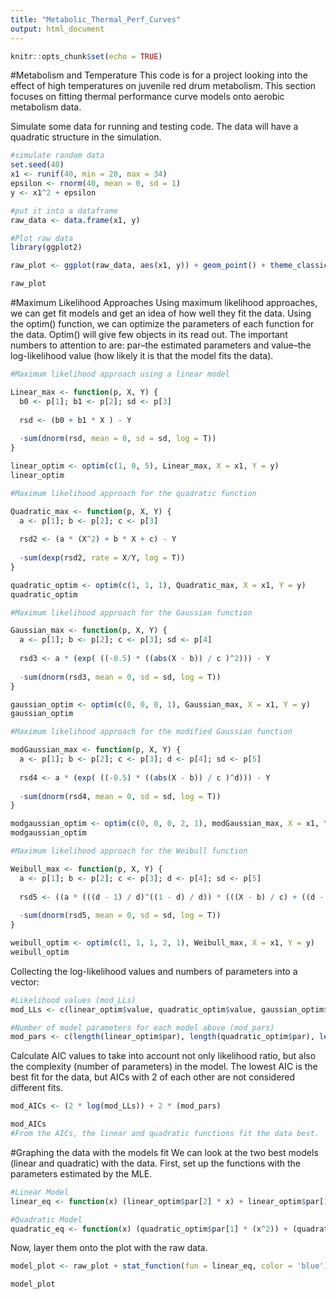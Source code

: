 ```yaml
---
title: "Metabolic_Thermal_Perf_Curves"
output: html_document
---
```


```r
knitr::opts_chunk$set(echo = TRUE)
```
#Metabolism and Temperature
This code is for a project looking into the effect of high temperatures on juvenile red drum metabolism. This section focuses on fitting thermal performance curve models onto aerobic metabolism data.


Simulate some data for running and testing code. The data will have a quadratic structure in the simulation.
```r
#simulate random data
set.seed(40)
x1 <- runif(40, min = 20, max = 34)
epsilon <- rnorm(40, mean = 0, sd = 1)
y <- x1^2 + epsilon

#put it into a dataframe
raw_data <- data.frame(x1, y)

#Plot raw data
library(ggplot2)

raw_plot <- ggplot(raw_data, aes(x1, y)) + geom_point() + theme_classic() + xlab('Temperature') +      ylab('Metabolic Rate')

raw_plot
```


#Maximum Likelihood Approaches
Using maximum likelihood approaches, we can get fit models and get an idea of how well they fit the data. Using the optim() function, we can optimize the parameters of each function for the data.
Optim() will give few objects in its read out. The important numbers to attention to are: par--the estimated parameters and value--the log-likelihood value (how likely it is that the model fits the data).

```r
#Maximum likelihood approach using a linear model

Linear_max <- function(p, X, Y) {
  b0 <- p[1]; b1 <- p[2]; sd <- p[3]
  
  rsd <- (b0 + b1 * X ) - Y
  
  -sum(dnorm(rsd, mean = 0, sd = sd, log = T)) 
}

linear_optim <- optim(c(1, 0, 5), Linear_max, X = x1, Y = y)
linear_optim
```

```r
#Maximum likelihood approach for the quadratic function

Quadratic_max <- function(p, X, Y) {
  a <- p[1]; b <- p[2]; c <- p[3]
  
  rsd2 <- (a * (X^2) + b * X + c) - Y
  
  -sum(dexp(rsd2, rate = X/Y, log = T))
}

quadratic_optim <- optim(c(1, 1, 1), Quadratic_max, X = x1, Y = y)
quadratic_optim
```

```r
#Maximum likelihood approach for the Gaussian function

Gaussian_max <- function(p, X, Y) {
  a <- p[1]; b <- p[2]; c <- p[3]; sd <- p[4]
  
  rsd3 <- a * (exp( ((-0.5) * ((abs(X - b)) / c )^2))) - Y
  
  -sum(dnorm(rsd3, mean = 0, sd = sd, log = T)) 
}

gaussian_optim <- optim(c(0, 0, 0, 1), Gaussian_max, X = x1, Y = y)
gaussian_optim
```
```r
#Maximum likelihood approach for the modified Gaussian function

modGaussian_max <- function(p, X, Y) {
  a <- p[1]; b <- p[2]; c <- p[3]; d <- p[4]; sd <- p[5]
  
  rsd4 <- a * (exp( ((-0.5) * ((abs(X - b)) / c )^d))) - Y
  
  -sum(dnorm(rsd4, mean = 0, sd = sd, log = T)) 
}

modgaussian_optim <- optim(c(0, 0, 0, 2, 1), modGaussian_max, X = x1, Y = y)
modgaussian_optim
```
```r
#Maximum likelihood approach for the Weibull function

Weibull_max <- function(p, X, Y) {
  a <- p[1]; b <- p[2]; c <- p[3]; d <- p[4]; sd <- p[5]
  
  rsd5 <- ((a * (((d - 1) / d)^((1 - d) / d)) * (((X - b) / c) + ((d - 1) / d)^(1 / d))^(d - 1) *     (exp(-(((X - b) / c) + ((d - 1) / d)^(1 / d))^d)) ) + ((d-1) / d) ) - Y
  
  -sum(dnorm(rsd5, mean = 0, sd = sd, log = T)) 
}

weibull_optim <- optim(c(1, 1, 1, 2, 1), Weibull_max, X = x1, Y = y)
weibull_optim
```

Collecting the log-likelihood values and numbers of parameters into a vector:

```r
#Likelihood values (mod_LLs)
mod_LLs <- c(linear_optim$value, quadratic_optim$value, gaussian_optim$value, modgaussian_optim$value, weibull_optim$value)

#Number of model parameters for each model above (mod_pars)
mod_pars <- c(length(linear_optim$par), length(quadratic_optim$par), length(gaussian_optim$par), length(modgaussian_optim$par), length(weibull_optim$par))
```


Calculate AIC values to take into account not only likelihood ratio, but also the complexity (number of parameters) in the model. The lowest AIC is the best fit for the data, but AICs with 2 of each other are not considered different fits.

```r
mod_AICs <- (2 * log(mod_LLs)) + 2 * (mod_pars)

mod_AICs
#From the AICs, the linear and quadratic functions fit the data best.
```

#Graphing the data with the models fit
We can look at the two best models (linear and quadratic) with the data. First, set up the functions with the parameters estimated by the MLE.

```r
#Linear Model
linear_eq <- function(x) (linear_optim$par[2] * x) + linear_optim$par[1]

#Quadratic Model
quadratic_eq <- function(x) (quadratic_optim$par[1] * (x^2)) + (quadratic_optim$par[2] * x) +   quadratic_optim$par[3] 
```


Now, layer them onto the plot with the raw data.

```r
model_plot <- raw_plot + stat_function(fun = linear_eq, color = 'blue') + stat_function(fun = quadratic_eq, color = 'red') 

model_plot 
```


